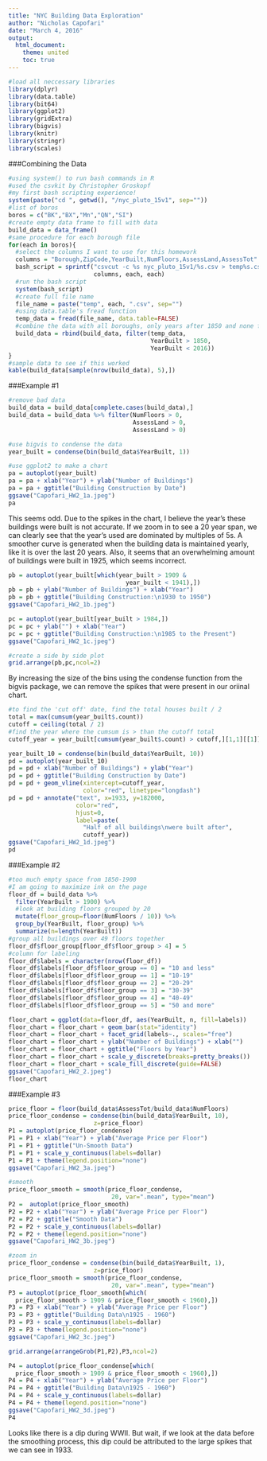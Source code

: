 ```yaml
---
title: "NYC Building Data Exploration"
author: "Nicholas Capofari"
date: "March 4, 2016"
output: 
  html_document:
    theme: united
    toc: true
---
```


```r
#load all neccessary libraries
library(dplyr)
library(data.table)
library(bit64)
library(ggplot2)
library(gridExtra)
library(bigvis)
library(knitr)
library(stringr)
library(scales)
```

###Combining the Data

```r
#using system() to run bash commands in R
#used the csvkit by Christopher Groskopf
#my first bash scripting experience!
system(paste("cd ", getwd(), "/nyc_pluto_15v1", sep=""))
#list of boros
boros = c("BK","BX","Mn","QN","SI")
#create empty data frame to fill with data
build_data = data_frame()
#same procedure for each borough file
for(each in boros){ 
  #select the columns I want to use for this homework
  columns = "Borough,ZipCode,YearBuilt,NumFloors,AssessLand,AssessTot"
  bash_script = sprintf("csvcut -c %s nyc_pluto_15v1/%s.csv > temp%s.csv", 
                        columns, each, each)
  #run the bash script
  system(bash_script)
  #create full file name
  file_name = paste("temp", each, ".csv", sep="")
  #using data.table's fread function
  temp_data = fread(file_name, data.table=FALSE)
  #combine the data with all boroughs, only years after 1850 and none from the future
  build_data = rbind(build_data, filter(temp_data, 
                                        YearBuilt > 1850, 
                                        YearBuilt < 2016)) 
}
#sample data to see if this worked
kable(build_data[sample(nrow(build_data), 5),])
```

###Example #1

```r
#remove bad data
build_data = build_data[complete.cases(build_data),]
build_data = build_data %>% filter(NumFloors > 0, 
                                   AssessLand > 0, 
                                   AssessLand > 0)

#use bigvis to condense the data
year_built = condense(bin(build_data$YearBuilt, 1))

#use ggplot2 to make a chart
pa = autoplot(year_built) 
pa = pa + xlab("Year") + ylab("Number of Buildings") 
pa = pa + ggtitle("Building Construction by Date")
ggsave("Capofari_HW2_1a.jpeg")
pa
```

This seems odd.  Due to the spikes in the chart, I believe the year's these buildings were built is not accurate.  If we zoom in to see a 20 year span, we can clearly see that the year's used are dominated by multiples of 5s.  A smoother curve is generated when the building data is maintained yearly, like it is over the last 20 years.  Also, it seems that an overwhelming amount of buildings were built in 1925, which seems incorrect.

```r
pb = autoplot(year_built[which(year_built > 1909 & 
                                 year_built < 1941),])
pb = pb + ylab("Number of Buildings") + xlab("Year") 
pb = pb + ggtitle("Building Construction:\n1930 to 1950")
ggsave("Capofari_HW2_1b.jpeg")

pc = autoplot(year_built[year_built > 1984,])
pc = pc + ylab("") + xlab("Year") 
pc = pc + ggtitle("Building Construction:\n1985 to the Present")
ggsave("Capofari_HW2_1c.jpeg")

#create a side by side plot
grid.arrange(pb,pc,ncol=2)
```

By increasing the size of the bins using the condense function from the bigvis package, we can remove the spikes that were present in our oriinal chart.  

```r
#to find the 'cut off' date, find the total houses built / 2
total = max(cumsum(year_built$.count))
cutoff = ceiling(total / 2)
#find the year where the cumsum is > than the cutoff total
cutoff_year = year_built[cumsum(year_built$.count) > cutoff,][1,1][[1]]

year_built_10 = condense(bin(build_data$YearBuilt, 10))
pd = autoplot(year_built_10) 
pd = pd + xlab("Number of Buildings") + ylab("Year") 
pd = pd + ggtitle("Building Construction by Date")
pd = pd + geom_vline(xintercept=cutoff_year, 
                     color="red", linetype="longdash")
pd = pd + annotate("text", x=1933, y=182000, 
                   color="red",
                   hjust=0,
                   label=paste(
                     "Half of all buildings\nwere built after", 
                     cutoff_year))
ggsave("Capofari_HW2_1d.jpeg")
pd
```

###Example #2

```r
#too much empty space from 1850-1900
#I am going to maximize ink on the page
floor_df = build_data %>% 
  filter(YearBuilt > 1900) %>%
  #look at building floors grouped by 20
  mutate(floor_group=floor(NumFloors / 10)) %>% 
  group_by(YearBuilt, floor_group) %>% 
  summarize(n=length(YearBuilt))
#group all buildings over 49 floors together
floor_df$floor_group[floor_df$floor_group > 4] = 5
#column for labeling
floor_df$labels = character(nrow(floor_df))
floor_df$labels[floor_df$floor_group == 0] = "10 and less"
floor_df$labels[floor_df$floor_group == 1] = "10-19"
floor_df$labels[floor_df$floor_group == 2] = "20-29"
floor_df$labels[floor_df$floor_group == 3] = "30-39"
floor_df$labels[floor_df$floor_group == 4] = "40-49"
floor_df$labels[floor_df$floor_group == 5] = "50 and more"

floor_chart = ggplot(data=floor_df, aes(YearBuilt, n, fill=labels))
floor_chart = floor_chart + geom_bar(stat="identity")
floor_chart = floor_chart + facet_grid(labels~., scales="free")
floor_chart = floor_chart + ylab("Number of Buildings") + xlab("")
floor_chart = floor_chart + ggtitle("Floors by Year")
floor_chart = floor_chart + scale_y_discrete(breaks=pretty_breaks())
floor_chart = floor_chart + scale_fill_discrete(guide=FALSE)
ggsave("Capofari_HW2_2.jpeg")
floor_chart
```

###Example #3

```r
price_floor = floor(build_data$AssessTot/build_data$NumFloors)
price_floor_condense = condense(bin(build_data$YearBuilt, 10),
                        z=price_floor)
P1 = autoplot(price_floor_condense)
P1 = P1 + xlab("Year") + ylab("Average Price per Floor")
P1 = P1 + ggtitle("Un-Smooth Data")
P1 = P1 + scale_y_continuous(labels=dollar)
P1 = P1 + theme(legend.position="none")
ggsave("Capofari_HW2_3a.jpeg")

#smooth
price_floor_smooth = smooth(price_floor_condense, 
                             20, var=".mean", type="mean")
P2 =  autoplot(price_floor_smooth)
P2 = P2 + xlab("Year") + ylab("Average Price per Floor")
P2 = P2 + ggtitle("Smooth Data")
P2 = P2 + scale_y_continuous(labels=dollar)
P2 = P2 + theme(legend.position="none")
ggsave("Capofari_HW2_3b.jpeg")

#zoom in
price_floor_condense = condense(bin(build_data$YearBuilt, 1),
                        z=price_floor)
price_floor_smooth = smooth(price_floor_condense, 
                             20, var=".mean", type="mean")
P3 = autoplot(price_floor_smooth[which(
  price_floor_smooth > 1909 & price_floor_smooth < 1960),])
P3 = P3 + xlab("Year") + ylab("Average Price per Floor")
P3 = P3 + ggtitle("Building Data\n1925 - 1960")
P3 = P3 + scale_y_continuous(labels=dollar)
P3 = P3 + theme(legend.position="none")
ggsave("Capofari_HW2_3c.jpeg")

grid.arrange(arrangeGrob(P1,P2),P3,ncol=2)
```

```r
P4 = autoplot(price_floor_condense[which(
  price_floor_smooth > 1909 & price_floor_smooth < 1960),])
P4 = P4 + xlab("Year") + ylab("Average Price per Floor")
P4 = P4 + ggtitle("Building Data\n1925 - 1960")
P4 = P4 + scale_y_continuous(labels=dollar)
P4 = P4 + theme(legend.position="none")
ggsave("Capofari_HW2_3d.jpeg")
P4
```

Looks like there is a dip during WWII.  But wait, if we look at the data before the smoothing process, this dip could be attributed to the large spikes that we can see in 1933.

